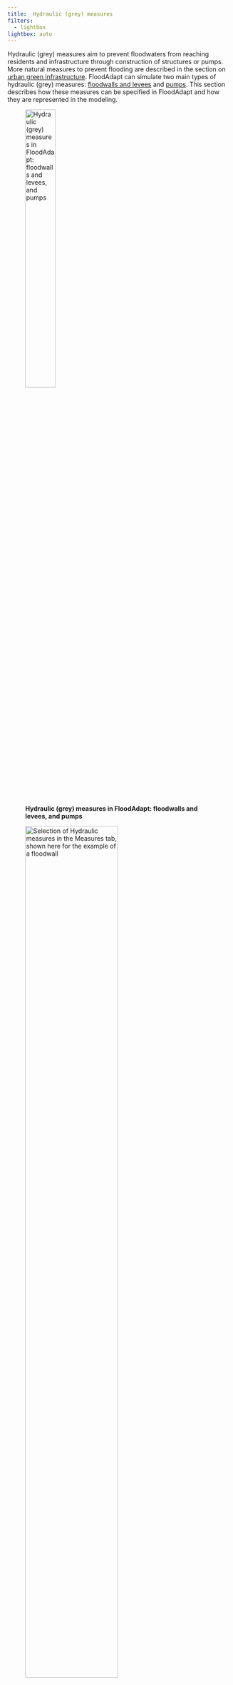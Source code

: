 ```yaml
---
title: 	Hydraulic (grey) measures
filters:
  - lightbox
lightbox: auto
---
```


Hydraulic (grey) measures aim to prevent floodwaters from reaching residents and infrastructure through construction of structures or pumps. More natural measures to prevent flooding are described in the section on [urban green infrastructure](green_infra.qmd). FloodAdapt can simulate two main types of hydraulic (grey) measures: [floodwalls and levees](#floodwalls-and-levees) and [pumps](#pumps). This section describes how these measures can be specified in FloodAdapt and how they are represented in the modeling.

![**Hydraulic (grey) measures in FloodAdapt: floodwalls and levees, and pumps**](../../_static/images/measures_hydraulic.png){width=40% fig-align=left #fig-measures_buildingLevel}

![**Selection of Hydraulic measures in the Measures tab, shown here for the example of a floodwall**](../../_static/images/measures_hydraulic_GUI.png){width=70% fig-align=left #fig-measures_buildingLevel_GUI_h}

To specify a hydraulic measure, the user goes to the Measures tab, and in the "Category" drop-down menu selects "Hydraulic" (see @fig-measures_buildingLevel_GUI_h). The user can then choose for "Measure" one of the measure types: [floodwall or levee](#floodwalls-and-levees), or [pumps](#pumps). For each of these measures, the user will choose an "Area type". This indicates how the user will specify the location of the measure. There are two options:

* Draw polyline: this option allows a user to click a polyline in the map to represent either the floodwall/levee or the intake/outtake location of a pump

* Import polyline: this option allows a user to import a polyline that they have made externally, for example in GIS software

When specifying a hydraulic measure, it is useful to see the underlying hazard model grid which helps understand how the measure will be schematized in the model (hydraulic measures are always snapped to the hazard model grid). For this the user can click the "Show Grid" box. In addition, if you click the "Show Grid Snapper" box, FloodAdapt will show you how your polyline will be snapped to the hazard model grid. This is especially important when drawing a floodwall or leveel to make sure that the area you want to protect is well-represented once the polyline is snapped to the grid.

## Floodwalls and levees

Floodwalls and levees are engineered structures designed to provide barriers against flood waters, thereby mitigating flood risks and protecting vulnerable areas from inundation. To implement floodwalls or levees in FloodAdapt:

* Go to the [Measures](../measures/index.qmd) tab
* Select "Hydraulic" for the Category
* From the Measure drop-down menu, Select "Floowall" or "Levee"
* Select one of the "Area type" options and then click "Add Measure".

If you selected "Draw polyline", you can now begin clicking within the map to draw a polyline where you want to implement your floodwall. When drawing the floodwall or levee, it is useful to turn on the "show grid" and "grid snapper" options so you are clear how your floodwall or levee will be implemented in the hydraulic model. We also recommend turning on the topography layer to ensure that your floodwall or levee ties into high ground, so that water does not flow around the edges of your floodwall or levee.  @fig-measures_floodwall_map shows an example of a polyline representing a floodwall without the grid, grid snapper, and topography visible. @fig-measures_floodwall_snapper_topo shows the same measure with these features enabled. You can see in @fig-measures_floodwall_snapper_topo how the wall will be implemented in the hydraulic model, and that the edges of the wall are tied into high ground.



![**Implementing a floodwall in FloodAdapt by drawing a polyline**](../../_static/images/measure_floodwall_map.png){width=50% fig-align=left #fig-measures_floodwall_map}

![**Using the "show grid", "grid snapper" and topography layers to better specify your floodwall or levee**](../../_static/images/measure_floodwall_snapper_topo.png){width=50% fig-align=left #fig-measures_floodwall_snapper_topo}

::: {.callout-tip}
## Turning on the topography layer
To turn on the topography layer, go to the top menu bar in FloodAdapt, click the "View" menu, and then from the drop-down menu click "Topography". The topography layer will turn on. To turn the layer back off, again go to "View", and again click "Topography" and the layer will disappear.
:::

Once you have drawn your polyline or selected to import a polyline, a specification window opens (see @fig-measure_floodwall_properties for the example of a floodwall). In the specification window, the user enters a name for the measure (no spaces or special characters), an optional description, and the elevation of the floodwall or levee. Once you enter the information and click "OK", your floodwall or levee will show up in the measures window.

![**Specifying information for a floodwall or levee**](../../_static/images/measure_floodwall_properties.png){width=50% fig-align=left #fig-measure_floodwall_properties}

### Editing a floodwall or levee

Once you have created a floodwall or levee, you can edit it as long as you have not yet included it in a strategy. You can edit either the geometry or the parameters (the elevation) of the floodwall or levee.

Here are the steps to edit the **geometry** of a floodwall or levee:

* Select the measure in the "Measures" tab
* Click "Edit measure"
* A pop-up window appears asking if you want to edit the geometry or parameters; select "Geometry"
* The polyline is now 'clickable'
* Click the orange dots to reshape the polyline. If you have the grid snapper shown, the snapped floodwall or levee will automatically update as you edit the polyline (see @fig-measure_floodwall_edit)
* When you are finished editing the polyline, click anywhere else on the map
* A pop-up window asks you if you would like to keep the new geometry; click yes
* The geometry is now updated



![**Editing a floodwall or levee**](../../_static/images/measure_floodwall_edit.png){width=70% fig-align=left #fig-measure_floodwall_edit}

Here are the steps to edit the **parameters** of a floodwall or levee:

* Select the measure in the "Measures" tab
* Click "Edit measure"
* A pop-up window appears asking if you want to edit the geometry or parameters; select "Parameters"
* The specification window opens
* You may change the description or the elevation of the floodwall or levee
* When you are finished, click "OK"
* The parameters are now updated



## Pumps

Pumps remove water from low-lying areas or drainage systems to mitigate flooding. They are needed when gravity alone cannot allow for floodwaters to escape, or in combination with floodwalls which - without the inclusion of pumps - can trap rainwater within the area shielded by the floodwall. To implement floodwalls or levees in FloodAdapt:

* Go to the [Measures](../measures/index.qmd) tab
* Select "Hydraulic" for the Category
* From the Measure drop-down menu, Select "pump"
* Select one of the "Area type" options and then click "Add Measure".

If you selected "Draw polyline", you can now click on the map. While FloodAdapt allows you to click multiple points in your polyline, the only points that will be retained for a pump are the first and last point. The first point will be treated as the 'intake' location (where the water will enter the pump) and the last point will be treated as the 'outtake' location (where the water will be pumped to). When drawing pump intake/outtake points, it is useful to turn on the "show grid" option so you are sure your intake and outtake points do not fall within the same model grid cell. When you have finished clicking your intake/outtake points, double-click on the last point to open the specification window.

In the specification window, you enter a name for the measure (no spaces or special characters), an optional description, and the pump capacity. When you have finished you click "OK" and the pump will be added and visible from the Measures tab.

::: {.callout-note}
## How are pumps represented in the modeling?
A pump in FloodAdapt is represented as a discharge between the intake and outtake points, using the discharge rate specified by the user when creating the measure. The discharge within the intake cell influences surrounding cells, causing water from these cells to drain into the intake cell as it is being discharged. However, this setup does not represent a pump connected to drainage infrastructure, and the effects of the pump are fairly localized to the intake location.
:::
